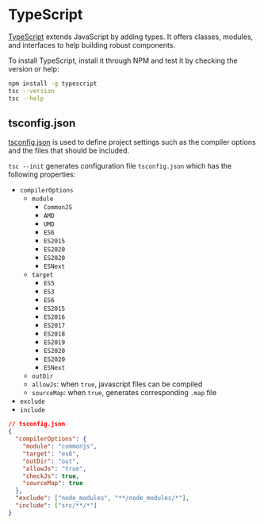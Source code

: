 # TypeScript

[TypeScript](https://www.typescriptlang.org/) extends JavaScript by adding types. It offers classes, modules, and interfaces to help building robust components.

To install TypeScript, install it through NPM and test it by checking the version or help:

```bash
npm install -g typescript
tsc --version
tsc --help
```

## tsconfig.json {#ts-tsconfig}

[tsconfig.json](https://www.typescriptlang.org/docs/handbook/tsconfig-json.html) is used to define project settings such as the compiler options and the files that should be included.

`tsc --init` generates configuration file `tsconfig.json` which has the following properties:

* `compilerOptions`
    * `mudule`
        * `CommonJS`
        * `AMD`
        * `UMD`
        * `ES6`
        * `ES2015`
        * `ES2020`
        * `ES2020`
        * `ESNext`
    * `target`
        * `ES5`
        * `ES3`
        * `ES6`
        * `ES2015`
        * `ES2016`
        * `ES2017`
        * `ES2018`
        * `ES2019`
        * `ES2020`
        * `ES2020`
        * `ESNext`
    * `outDir`
    * `allowJs`: when `true`, javascript files can be compiled
    * `sourceMap`: when `true`, generates corresponding `.map` file
* `exclude`
* `include`

```json
// tsconfig.json
{
  "compilerOptions": {
    "module": "commonjs",
    "target": "es6",
    "outDir": "out",
    "allowJs": "true",
    "checkJs": true,
    "sourceMap": true
  },
  "exclude": ["node_modules", "**/node_modules/*"],
  "include": ["src/**/*"]
}
```
